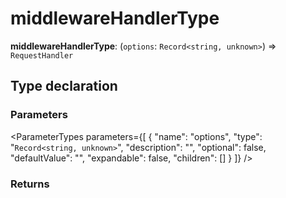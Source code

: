 
# middlewareHandlerType

 **middlewareHandlerType**: (`options`: `Record<string, unknown>`) => `RequestHandler`

## Type declaration

### Parameters

<ParameterTypes parameters={[
  {
    "name": "options",
    "type": "`Record<string, unknown>`",
    "description": "",
    "optional": false,
    "defaultValue": "",
    "expandable": false,
    "children": []
  }
]} />

### Returns

<ParameterTypes parameters={[]} />
